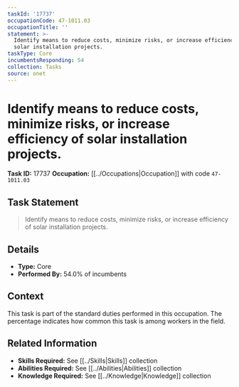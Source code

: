 ```yaml
---
taskId: '17737'
occupationCode: 47-1011.03
occupationTitle: ''
statement: >-
  Identify means to reduce costs, minimize risks, or increase efficiency of
  solar installation projects.
taskType: Core
incumbentsResponding: 54
collection: Tasks
source: onet
---
```

# Identify means to reduce costs, minimize risks, or increase efficiency of solar installation projects.

**Task ID:** 17737
**Occupation:** [[../Occupations|Occupation]] with code `47-1011.03`

## Task Statement

> Identify means to reduce costs, minimize risks, or increase efficiency of solar installation projects.

## Details

- **Type:** Core
- **Performed By:** 54.0% of incumbents

## Context

This task is part of the standard duties performed in this occupation. The percentage indicates how common this task is among workers in the field.

## Related Information

- **Skills Required:** See [[../Skills|Skills]] collection
- **Abilities Required:** See [[../Abilities|Abilities]] collection
- **Knowledge Required:** See [[../Knowledge|Knowledge]] collection
